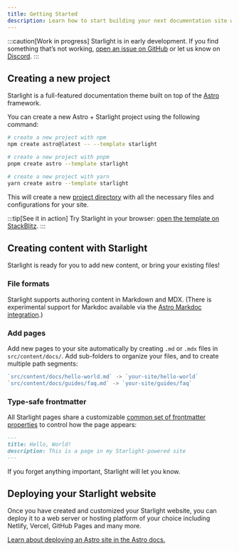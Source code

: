 ```yaml
---
title: Getting Started
description: Learn how to start building your next documentation site with Starlight by Astro.
---
```



:::caution[Work in progress]
Starlight is in early development.
If you find something that’s not working, [open an issue on GitHub](https://github.com/withastro/starlight/issues/new/choose) or let us know on [Discord](https://astro.build/chat).
:::

## Creating a new project

Starlight is a full-featured documentation theme built on top of the [Astro](https://astro.build) framework.

You can create a new Astro + Starlight project using the following command:

<Tabs>
<TabItem label="npm">

```sh
# create a new project with npm
npm create astro@latest -- --template starlight
```

</TabItem>
<TabItem label="pnpm">

```sh
# create a new project with pnpm
pnpm create astro --template starlight
```

</TabItem>
<TabItem label="Yarn">

```sh
# create a new project with yarn
yarn create astro --template starlight
```

</TabItem>
</Tabs>

This will create a new [project directory](/guides/project-structure/) with all the necessary files and configurations for your site.

:::tip[See it in action]
Try Starlight in your browser:
[open the template on StackBlitz](https://stackblitz.com/github/withastro/starlight/tree/main/examples/basics).
:::

## Creating content with Starlight

Starlight is ready for you to add new content, or bring your existing files!

### File formats

Starlight supports authoring content in Markdown and MDX. (There is experimental support for Markdoc available via the [Astro Markdoc integration](https://docs.astro.build/en/guides/integrations-guide/markdoc/).)


### Add pages
Add new pages to your site automatically by creating `.md` or `.mdx` files in `src/content/docs/`. Add sub-folders to organize your files, and to create multiple path segments:

```js
`src/content/docs/hello-world.md` -> `your-site/hello-world`
`src/content/docs/guides/faq.md` -> `your-site/guides/faq`
```

### Type-safe frontmatter

All Starlight pages share a customizable [common set of frontmatter properties](/reference/frontmatter/) to control how the page appears:

```md
---
title: Hello, World!
description: This is a page in my Starlight-powered site
---
```

If you forget anything important, Starlight will let you know.

## Deploying your Starlight website

Once you have created and customized your Starlight website, you can deploy it to a web server or hosting platform of your choice including Netlify, Vercel, GitHub Pages and many more.

[Learn about deploying an Astro site in the Astro docs.](https://docs.astro.build/en/guides/deploy/)
